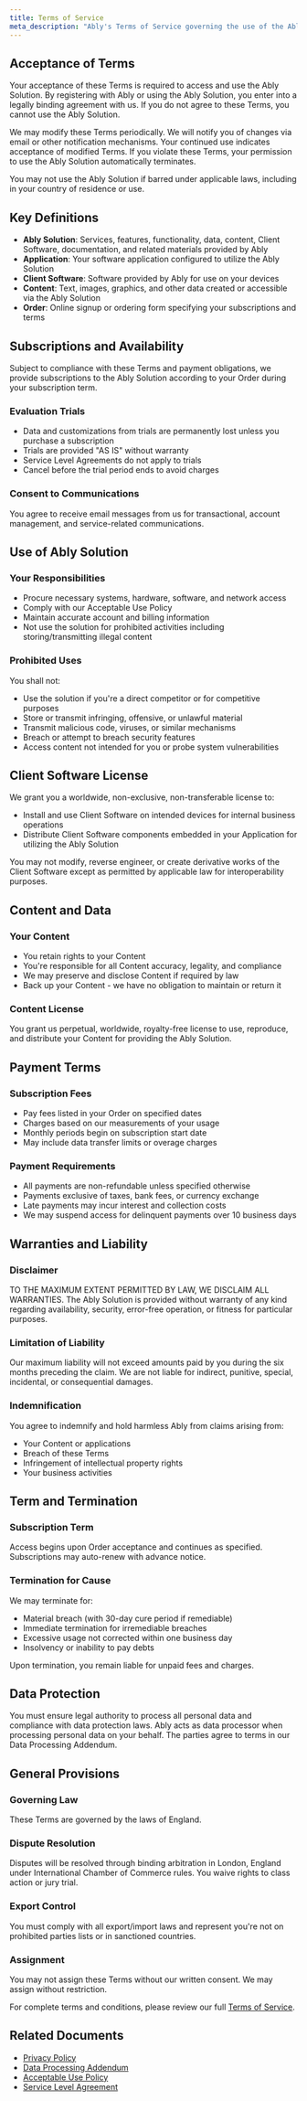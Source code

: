 ```yaml
---
title: Terms of Service
meta_description: "Ably's Terms of Service governing the use of the Ably platform and services."
---
```


## Acceptance of Terms

Your acceptance of these Terms is required to access and use the Ably Solution. By registering with Ably or using the Ably Solution, you enter into a legally binding agreement with us. If you do not agree to these Terms, you cannot use the Ably Solution.

We may modify these Terms periodically. We will notify you of changes via email or other notification mechanisms. Your continued use indicates acceptance of modified Terms. If you violate these Terms, your permission to use the Ably Solution automatically terminates.

You may not use the Ably Solution if barred under applicable laws, including in your country of residence or use.

## Key Definitions

- **Ably Solution**: Services, features, functionality, data, content, Client Software, documentation, and related materials provided by Ably
- **Application**: Your software application configured to utilize the Ably Solution
- **Client Software**: Software provided by Ably for use on your devices
- **Content**: Text, images, graphics, and other data created or accessible via the Ably Solution
- **Order**: Online signup or ordering form specifying your subscriptions and terms

## Subscriptions and Availability

Subject to compliance with these Terms and payment obligations, we provide subscriptions to the Ably Solution according to your Order during your subscription term.

### Evaluation Trials
- Data and customizations from trials are permanently lost unless you purchase a subscription
- Trials are provided "AS IS" without warranty
- Service Level Agreements do not apply to trials
- Cancel before the trial period ends to avoid charges

### Consent to Communications
You agree to receive email messages from us for transactional, account management, and service-related communications.

## Use of Ably Solution

### Your Responsibilities
- Procure necessary systems, hardware, software, and network access
- Comply with our Acceptable Use Policy
- Maintain accurate account and billing information
- Not use the solution for prohibited activities including storing/transmitting illegal content

### Prohibited Uses
You shall not:
- Use the solution if you're a direct competitor or for competitive purposes
- Store or transmit infringing, offensive, or unlawful material
- Transmit malicious code, viruses, or similar mechanisms
- Breach or attempt to breach security features
- Access content not intended for you or probe system vulnerabilities

## Client Software License

We grant you a worldwide, non-exclusive, non-transferable license to:
- Install and use Client Software on intended devices for internal business operations
- Distribute Client Software components embedded in your Application for utilizing the Ably Solution

You may not modify, reverse engineer, or create derivative works of the Client Software except as permitted by applicable law for interoperability purposes.

## Content and Data

### Your Content
- You retain rights to your Content
- You're responsible for all Content accuracy, legality, and compliance
- We may preserve and disclose Content if required by law
- Back up your Content - we have no obligation to maintain or return it

### Content License
You grant us perpetual, worldwide, royalty-free license to use, reproduce, and distribute your Content for providing the Ably Solution.

## Payment Terms

### Subscription Fees
- Pay fees listed in your Order on specified dates
- Charges based on our measurements of your usage
- Monthly periods begin on subscription start date
- May include data transfer limits or overage charges

### Payment Requirements
- All payments are non-refundable unless specified otherwise
- Payments exclusive of taxes, bank fees, or currency exchange
- Late payments may incur interest and collection costs
- We may suspend access for delinquent payments over 10 business days

## Warranties and Liability

### Disclaimer
TO THE MAXIMUM EXTENT PERMITTED BY LAW, WE DISCLAIM ALL WARRANTIES. The Ably Solution is provided without warranty of any kind regarding availability, security, error-free operation, or fitness for particular purposes.

### Limitation of Liability
Our maximum liability will not exceed amounts paid by you during the six months preceding the claim. We are not liable for indirect, punitive, special, incidental, or consequential damages.

### Indemnification
You agree to indemnify and hold harmless Ably from claims arising from:
- Your Content or applications
- Breach of these Terms
- Infringement of intellectual property rights
- Your business activities

## Term and Termination

### Subscription Term
Access begins upon Order acceptance and continues as specified. Subscriptions may auto-renew with advance notice.

### Termination for Cause
We may terminate for:
- Material breach (with 30-day cure period if remediable)
- Immediate termination for irremediable breaches
- Excessive usage not corrected within one business day
- Insolvency or inability to pay debts

Upon termination, you remain liable for unpaid fees and charges.

## Data Protection

You must ensure legal authority to process all personal data and compliance with data protection laws. Ably acts as data processor when processing personal data on your behalf. The parties agree to terms in our Data Processing Addendum.

## General Provisions

### Governing Law
These Terms are governed by the laws of England.

### Dispute Resolution
Disputes will be resolved through binding arbitration in London, England under International Chamber of Commerce rules. You waive rights to class action or jury trial.

### Export Control
You must comply with all export/import laws and represent you're not on prohibited parties lists or in sanctioned countries.

### Assignment
You may not assign these Terms without our written consent. We may assign without restriction.

For complete terms and conditions, please review our full [Terms of Service](https://ably.com/terms).

## Related Documents

- [Privacy Policy](https://ably.com/privacy)
- [Data Processing Addendum](https://ably.com/dpa)
- [Acceptable Use Policy](https://ably.com/acceptable-use-policy)
- [Service Level Agreement](https://ably.com/service-level-addendum)